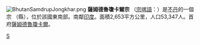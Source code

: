 {{Unreferenced|time=2022-01-25T16:07:40+00:00}}
[[File:BhutanSamdrupJongkhar.png|right]]
'''薩姆德魯瓊卡爾宗''' （[[宗喀語|宗喀語]]：{{lang|dz|བསམ་གྲུབ་ལྗོངས་མཁར་རྫོང་ཁག་}}）是[[不丹|不丹]]的一個宗 （縣），位於該國東南部。南鄰[[印度|印度]]。面積2,653平方公里，人口53,347人。首府[[薩姆德魯瓊卡爾|薩姆德魯瓊卡爾]]。
{{Bhutan}}
[[Category:不丹宗份|S]]